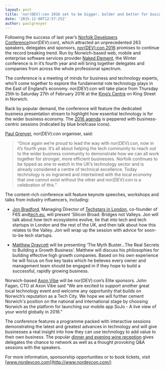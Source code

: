 ```yaml
---
layout: post
title: 'nor(DEV):con 2016 set to be bigger, bolder and better for businesses'
date: '2015-12-08T12:57:25Z'
author: paulgrenyer
---
```


Following the success of last year’s [Norfolk Developers Conference](http://www.nordevcon.com/nordevcon2015/)(nor(DEV):con), which attracted an unprecedented 263 speakers, delegates and sponsors, [nor(DEV):con 2016](http://www.nordevcon.com/) promises to continue the record breaking trend. Run by Norwich-based web, mobile and enterprise software services provider [Naked Element](http://nakedelement.co.uk/), the Winter conference is in it’s fourth year and will bring together delegates and companies from across the whole professional spectrum.

The conference is a meeting of minds for business and technology experts, who’ll come together to explore the fundamental role technology plays in the East of England’s economy. nor(DEV):con will take place from Thursday 25th to Saturday 27th of February 2016 at the [King’s Centre](http://www.kings-centre.com/) on King Street in Norwich.

Back by popular demand, the conference will feature the dedicated business presentation stream to highlight how essential technology is for the wider business economy. The [2016 agenda](http://www.nordevcon.com/agenda/) is peppered with business-centric sessions (indicated by blue briefcase icons).

[Paul Grenyer](https://www.facebook.com/Paul-Grenyer-757171474389895/?fref=ts), nor(DEV):con organiser, said:

> “Once again we’re proud to lead the way with nor(DEV):con, now in it’s fourth year. It’s all about helping the tech community to reach out to the wider business community to demonstrate how we can all work together for stronger, more efficient businesses. Norfolk continues to be tipped as one to watch in the UK’s technology sector and is already considered a centre of technical excellence. Today technology is so ingrained and intertwined with the local economy that one cannot exist without the other and nor(DEV):con is a celebration of this.”

The content-rich conference will feature keynote speeches, workshops and talks from industry influencers, including:

- [Jon Bradford](http://www.nordevcon.com/sessions/#jonbradford), Managing Director of [Techstars in London](http://www.techstars.com/programs/london-program/), co-founder of F6S and[tech.eu](http://tech.eu/), will present ‘Silicon Broad: Bridges not Valleys. Jon will talk about how tech ecosystems evolve, tie that into tech and tech startups in London and the rest of the UK, and then talk about how this relates to the Valley. Jon will wrap up the session with advice for soon-to-be tech startups.


- [Matthew Draycott](http://www.nordevcon.com/sessions/#matthewdraycott) will be presenting ‘The Myth Buster…The Real Secrets to Building a Growth Business’. Matthew will discuss his philosophies for building effective high growth companies. Based on his own experience he will focus on five key tasks which he believes every owner and management team should be engaged in if they hope to build a successful, rapidly growing business.

Norwich-based [Axon Vibe](http://www.axonvibe.com/) will be nor(DEV):con’s Elite sponsors. John Fagan, CTO at Axon Vibe said “We are excited to support another great local technology event and welcome any opportunity that builds on Norwich’s reputation as a Tech City. We hope we will further cement Norwich's position on the national and international stage by choosing Norwich as the platform for launching our mobile app SoJo - A live view of your world globally in 2016.”

The conference features a programme packed with interactive sessions demonstrating the latest and greatest advances in technology and will give businesses a real insight into how they can use technology to add value to their own business. The popular [dinner and evening wine reception](http://www.nordevcon.com/dinner-and-wine-reception-2016/) gives delegates the chance to network as well as a thought provoking Q&A sessions with the speakers.

For more information, sponsorship opportunities or to book tickets, visit [www.nordevcon.com](http://www.nordevcon.com/)